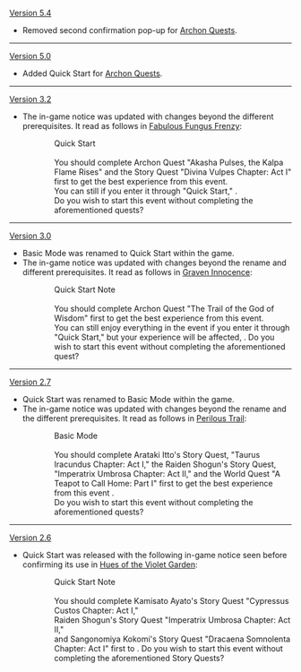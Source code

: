 {{Change History/Header}}
<!-- aside from the different skippable reqs (and the switching between whether they name characters with their Story Quests or not), the text actually did not undergo substantial changes after Version 3.2: in Akitsu Kimodameshi in Version 3.3, the text was EXACTLY the same as in 3.2; in The Exquisite Night Chimes in Version 3.4, the ONLY change from 3.3 was that both instances of "quests" got changed to "quest(s)" -->
[[Version 5.4]]
* Removed second confirmation pop-up for [[Archon Quest]]s.
----
[[Version 5.0]]
* Added Quick Start for [[Archon Quest]]s.
----
[[Version 3.2]]
* The in-game notice was updated with changes beyond the different prerequisites. It read as follows in [[Fabulous Fungus Frenzy]]:
{{Dialogue Start}}<!-- ONLY HIGHLIGHTING SUBSTANTIAL CHANGES -->
::Quick Start<!-- no Note this time --><br><br>You should complete Archon Quest "Akasha Pulses, the Kalpa Flame Rises" and the Story Quest<!-- Yae Miko is not named --> "Divina Vulpes Chapter: Act I" first to get the best experience from this event.<br>You can still {{Highlight|unlock the event and experience all the relevant story and gameplay without completing said quests}} if you enter it through "Quick Start," {{Color|menu|but your experience will be affected, as {{Highlight|you might encounter unknown characters and relationships}}, and some characters might be occupied by other quests}}.<br>Do you wish to start this event without completing the aforementioned quests?
{{Dialogue End}}
----
[[Version 3.0]]
* Basic Mode was renamed to Quick Start within the game.
* The in-game notice was updated with changes beyond the rename and different prerequisites. It read as follows in [[Graven Innocence]]:
{{Dialogue Start}}<!-- ONLY HIGHLIGHTING SUBSTANTIAL CHANGES -->
::Quick Start Note<br><br>You should complete Archon Quest "The Trail of the God of Wisdom" first to get the best experience from this event.<br>You can still enjoy everything in the event if you enter it through "Quick Start," but your experience will be affected, {{Highlight|and {{Color|menu|some characters might be occupied by other quests}}}}. Do you wish to start this event without completing the aforementioned quest?
{{Dialogue End}}
----
[[Version 2.7]]<!-- unknown if there were changes in 2.8 for Summertime Odyssey -->
* Quick Start was renamed to Basic Mode within the game.
* The in-game notice was updated with changes beyond the rename and the different prerequisites. It read as follows in [[Perilous Trail (Event)|Perilous Trail]]:
{{Dialogue Start}}<!-- ONLY HIGHLIGHTING SUBSTANTIAL CHANGES -->
::Basic Mode<br><br>You should complete Arataki Itto's Story Quest,<!-- yes, comma --> "Taurus Iracundus Chapter: Act I," the<!-- yes, the --> Raiden Shogun's Story Quest, "Imperatrix Umbrosa Chapter: Act II," and the World Quest "A Teapot to Call Home: Part I" first to get the best experience from this event<!-- no color -->.<br>{{Highlight|You can still enjoy everything in the event if you enter it through "Quick Start,"<!-- no, they didn't change this instance to "Basic Mode" --> but your experience will be affected.}} Do you wish to start this event without completing the aforementioned quests?
{{Dialogue End}}
----
[[Version 2.6]]
* Quick Start was released with the following in-game notice seen before confirming its use in [[Hues of the Violet Garden]]:
{{Dialogue Start}}
::Quick Start Note<br><br>You should complete Kamisato Ayato's Story Quest "Cypressus Custos Chapter: Act I,"<br><!-- yes, there was a line break here -->Raiden Shogun's<!-- no, no the --> Story Quest "Imperatrix Umbrosa Chapter: Act II,"<br><!-- yes, there was a line break here, too -->and Sangonomiya Kokomi's Story Quest "Dracaena Somnolenta Chapter: Act I" first to {{Color|menu|get the best experience from this event}}. Do you wish to start this event without completing the aforementioned Story Quests?
{{Dialogue End}}